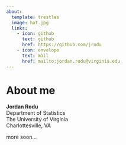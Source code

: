 ```yaml
---
about:
  template: trestles
  image: hat.jpg
  links:
    - icon: github
      text: github
      href: https://github.com/jrodu
    - icon: envelope
      text: mail
      href: mailto:jordan.rodu@virginia.edu
---
```


# About me

**Jordan Rodu**<br> Department of Statistics<br> The University of Virginia<br> Charlottesville, VA

more soon...
